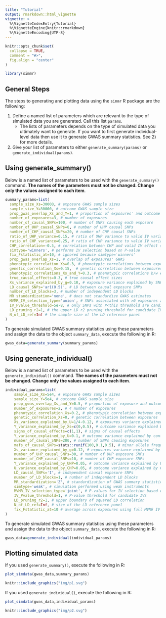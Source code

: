 ```yaml
---
title: "Tutorial"
output: rmarkdown::html_vignette
vignette: >
  %\VignetteIndexEntry{Tutorial}
  %\VignetteEngine{knitr::rmarkdown}
  %\VignetteEncoding{UTF-8}
---
```


```r
knitr::opts_chunk$set(
  collapse = TRUE,
  comment = "#>",
  fig.align = "center"
)
```

```r
library(simmr)
```

## General Steps
The steps to generating and plotting data using the `simmr` R package are the following:

1) Define a named list of parameters which are relevant to the type of simulated data you are generated. Call this list `params`. 
    - The lists of parameters depends on the type of simulated data you ultimately want to generate. If you want to first generate individual-level data then use it to generate GWAS summary statistics. See 2) for more details.
2) Give your list of parameters to either `generate_summary(params)` or `generate_individual(params)`.

## Using generate_summary()
Below is a named list of parameters to be used with the `generate_summary()` command. **The names of the parameters must not be changed. Change only the values assigned to each item**.
```r
summary_params=list(
  sample_size_Xs=30000, # exposure GWAS sample sizes
  sample_size_Y=30000, # outcome GWAS sample size
  prop_gwas_overlap_Xs_and_Y=1, # proportion of exposures' and outcome GWAS overlap
  number_of_exposures=3, # number of exposures
  number_of_causal_SNPs=100, # number of SNPs causing each exposure
  number_of_UHP_causal_SNPs=0, # number of UHP causal SNPs
  number_of_CHP_causal_SNPs=20, # number of CHP causal SNPs
  ratio_of_UHP_variance=0.15, # ratio of UHP variance to valid IV variance
  ratio_of_CHP_variance=0.25, # ratio of CHP variance to valid IV variance
  CHP_correlation=-0.5, # correlation between CHP and valid IV effect sizes
  simtype='winners', # performs IV selection based on P-value
  fix_Fstatistic_at=10, # ignored because simtype='winners'
  prop_gwas_overlap_Xs=1, # overlap of exposures' GWAS
  phenotypic_correlation_Xs=0.3, # phenotypic correlations between exposures
  genetic_correlation_Xs=0.15,  # genetic correlation between exposures
  phenotypic_correlations_Xs_and_Y=0.3, # phenotypic correlations b/w exposures and outcome
  true_causal_effects=0.3, # true causal effect sizes
  Xs_variance_explained_by_g=0.10, # exposure variance explained by SNPs
  LD_causal_SNPs='ar1(0.5)', # LD between causal exposure SNPs
  number_of_LD_blocks=3, # number of independent LD blocks
  MR_standardization='none', # does not standardize GWAS estimates
  MVMR_IV_selection_type='union', # SNPs associated with >0 exposures are candidate IVs
  IV_Pvalue_threshold=5e-8, # only SNPs with P<this threshold are candidate IVs
  LD_pruning_r2=1, # the upper LD r2 pruning threshold for candidate IVs
  N_of_LD_ref=Inf # the sample size of the LD reference panel
)
```
To generate simulated GWAS summary statistics using these parameters and assign the data to the object `summary_data`, execute the following in R:
```r
gwas_data=generate_summary(summary_params)
```

## Using generate_individual()
Below is a named list of parameters to be used with the `generate_individual()` command. **The names of the parameters must not be changed. Change only the values assigned to each item**.
```r
individual_params=list(
    sample_size_Xs=5e4, # exposure GWAS sample sizes
    sample_size_Y=5e4, # outcome GWAS sample size
    prop_gwas_overlap_Xs_and_Y=0.5, # proportion of exposure and outcome GWAS overlap
    number_of_exposures=2, # 4 number of exposures
    phenotypic_correlation_Xs=0.2, # phenotypic correlation between exposures
    genetic_correlation_Xs=0, # genetic correlation between exposures
    Xs_variance_explained_by_U=1/4-0.12, # exposures variance explained by confounder
    Y_variance_explained_by_Xs=c(0,0.5), # outcome variance explained by exposures
    signs_of_causal_effects=c(1,1), # signs of causal effects
    Y_variance_explained_by_U=0.1, # outcome variance explained by confounder
    number_of_causal_SNPs=200, # number of SNPs causing exposures
    mafs_of_causal_SNPs=stats::runif(100,0.1,0.5), # minor allele frequency of causal SNPs
    Xs_variance_explained_by_g=0.12, # exposures variance explained by SNPs 
    number_of_UHP_causal_SNPs=30, # number of UHP exposure SNPs
    number_of_CHP_causal_SNPs=10, # number of CHP exposure SNPs
    Y_variance_explained_by_UHP=0.05, # outcome variance explained by UHP SNPs
    U_variance_explained_by_CHP=0.05, # outcome variance explained by CHP SNPs
    LD_causal_SNPs='I', # independent causal exposure SNPs
    number_of_LD_blocks=1, # number of independent LD blocks
    MR_standardization='Z', # standardization of GWAS summary statistics 
    simtype='weak', # simulation performed using weak instruments
    MVMR_IV_selection_type='joint', # P-values for IV selection based on joint test for exposures
    IV_Pvalue_threshold=1, # P-value threshold for candidate IVs
    LD_pruning_r2=1, # upper boundary of squared LD correlation
    N_of_LD_ref=Inf, # size of the LD reference panel
    fix_Fstatistic_at=10 # average across exposures using full MVMR IV set
)
```
To generate simulated GWAS summary statistics using these parameters and assign the data to the object `summary_data`, execute the following in R:
```r
gwas_data=generate_individual(individual_params)
```
## Plotting simulated data
If you used `generate_summary()`, execute the following in R:
```r
plot_simdata(gwas_data,summary_params) 
```

```r
knitr::include_graphics("img/p1.svg")
```

If you used `generate_individual()`, execute the following in R:
```r
plot_simdata(gwas_data,individual_params)
```
```r
knitr::include_graphics("img/p2.svg")
```

